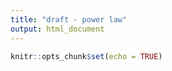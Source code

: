```yaml
---
title: "draft - power law"
output: html_document
---
```


```r
knitr::opts_chunk$set(echo = TRUE)
```

